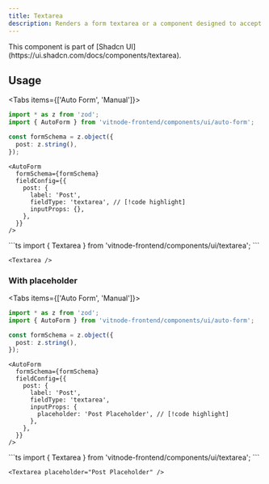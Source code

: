 ```yaml
---
title: Textarea
description: Renders a form textarea or a component designed to accept multi-line text input.
---
```


<Callout title="Shadcn UI">
  This component is part of [Shadcn
  UI](https://ui.shadcn.com/docs/components/textarea).
</Callout>

## Usage


<Tabs items={['Auto Form', 'Manual']}>
  <Tab value="Auto Form">
```ts
import * as z from 'zod';
import { AutoForm } from 'vitnode-frontend/components/ui/auto-form';
```

```ts
const formSchema = z.object({
  post: z.string(),
});
```

```tsx
<AutoForm
  formSchema={formSchema}
  fieldConfig={{
    post: {
      label: 'Post',
      fieldType: 'textarea', // [!code highlight]
      inputProps: {},
    },
  }}
/>
```

  </Tab>

  <Tab value="Manual">
```ts
import { Textarea } from 'vitnode-frontend/components/ui/textarea';
```

```tsx
<Textarea />
```

  </Tab>
</Tabs>

### With placeholder

<Tabs items={['Auto Form', 'Manual']}>
  <Tab value="Auto Form">
```ts
import * as z from 'zod';
import { AutoForm } from 'vitnode-frontend/components/ui/auto-form';
```

```ts
const formSchema = z.object({
  post: z.string(),
});
```

```tsx
<AutoForm
  formSchema={formSchema}
  fieldConfig={{
    post: {
      label: 'Post',
      fieldType: 'textarea',
      inputProps: {
        placeholder: 'Post Placeholder', // [!code highlight]
      },
    },
  }}
/>
```

  </Tab>

  <Tab value="Manual">
```ts
import { Textarea } from 'vitnode-frontend/components/ui/textarea';
```

```tsx
<Textarea placeholder="Post Placeholder" />
```

  </Tab>
</Tabs>
